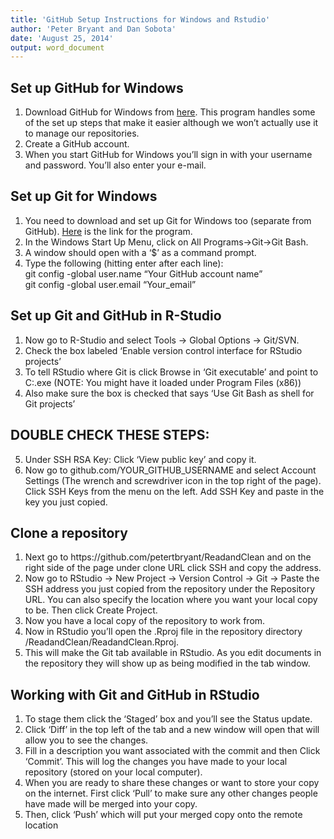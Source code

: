 ```yaml
---
title: 'GitHub Setup Instructions for Windows and Rstudio'
author: 'Peter Bryant and Dan Sobota'
date: 'August 25, 2014' 
output: word_document
---
```


## Set up GitHub for Windows

1.  Download GitHub for Windows from [here](https://github.com/). This program handles some of the set up steps that make it easier although we won't actually use it to manage our repositories.
2.	Create a GitHub account. 
3. When you start GitHub for Windows you'll sign in with your username and password. You'll also enter your e-mail.

## Set up Git for Windows
1. You need to download and set up Git for Windows too (separate from GitHub).  [Here](http://git-scm.com/) is the link for the program.
2. In the Windows Start Up Menu, click on All Programs->Git->Git Bash.
3. A window should open with a '$' as a command prompt.
4. Type the following (hitting enter after each line):  
   git config -global user.name "Your GitHub account name"  
   git config -global user.email "Your_email"
       

## Set up Git and GitHub in R-Studio
1.	Now go to R-Studio and select Tools -> Global Options -> Git/SVN.
2.	Check the box labeled 'Enable version control interface for RStudio projects'
3.	To tell RStudio where Git is click Browse in 'Git executable' and point to C:\Program\Files\Git\bin\git.exe (NOTE: You might have it loaded under Program Files (x86))
4.	Also make sure the box is checked that says 'Use Git Bash as shell for Git projects'

## DOUBLE CHECK THESE STEPS:
5.	Under SSH RSA Key: Click 'View public key' and copy it.
6.	Now go to github.com/YOUR_GITHUB_USERNAME and select Account Settings (The wrench and screwdriver icon in the top right of the page). Click SSH Keys from the menu on the left. Add SSH Key and paste in the key you just copied. 

## Clone a repository
1.	Next go to https://github.com/petertbryant/ReadandClean and on the right side of the page under clone URL click SSH and copy the address.
2.	Now go to RStudio -> New Project -> Version Control -> Git -> Paste the SSH address you just copied from the repository under the Repository URL. You can also specify the location where you want your local copy to be. Then click Create Project.
3.	Now you have a local copy of the repository to work from.
4.	Now in RStudio you'll open the .Rproj file in the repository directory /ReadandClean/ReadandClean.Rproj.
5.	This will make the Git tab available in RStudio. As you edit documents in the repository they will show up as being modified in the tab window.

## Working with Git and GitHub in RStudio
1.	To stage them click the 'Staged' box and you'll see the Status update.
2.	Click 'Diff' in the top left of the tab and a new window will open that will allow you to see the changes.
3.	Fill in a description you want associated with the commit and then Click 'Commit'. This will log the changes you have made to your local repository (stored on your local computer).
4.	When you are ready to share these changes or want to store your copy on the internet. First click 'Pull' to make sure any other changes people have made will be merged into your copy.
5.	Then, click 'Push' which will put your merged copy onto the remote location